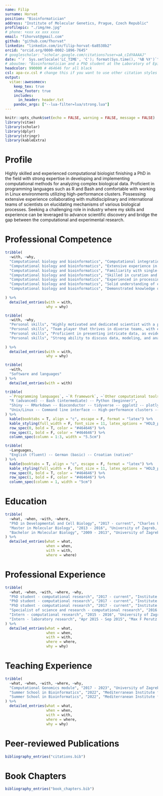 ```yaml
---
name: Filip
surname: Horvat
position: "Bioinformatician"
address: "Institute of Molecular Genetics, Prague, Czech Republic"
profilepic: "./img/me.jpg"
# phone: +xxx xx xxx xxxx
email: "fihorvat@gmail.com"
github: "github.com/fhorvat"
linkedin: "linkedin.com/in/filip-horvat-6a8538b2"
orcid: "orcid.org/0000-0002-1896-7645"
# googlescholar: "scholar.google.com/citations?user=aA_cIdYAAAAJ"
date: "`r  Sys.setlocale('LC_TIME', 'C'); format(Sys.time(), '%B %Y')`"
# aboutme: "Bioinformatician and a PhD student at the Laboratory of Epigenetic Regulations"
headcolor: 990000 # 464646 for all black
csl: apa-cv.csl # change this if you want to use other citation styles
output: 
  vitae::awesomecv:
    keep_tex: true
    show_footer: true
    includes:
      in_header: header.txt
    pandoc_args: ["--lua-filter=lua/strong.lua"] 
---
```


```r
knitr::opts_chunk$set(echo = FALSE, warning = FALSE, message = FALSE)
library(vitae)
library(scholar)
library(dplyr)
library(stringr)
library(kableExtra)
```

# Profile

Highly skilled and experienced computational biologist finishing a PhD in the field with strong expertise in developing and implementing computational methods for analyzing complex biological data. Proficient in programming languages such as R and Bash and comfortable with working in Linux environments utilizing high-performance clusters. Possessing extensive experience collaborating with multidisciplinary and international teams of scientists on elucidating mechanisms of various biological processes. Seeking a challenging role in industry where my skills and experience can be leveraged to advance scientific discovery and bridge the gap between the computational and experimental research. 

# Professional Competence
```r
tribble(
  ~with, ~why,
  "Computational biology and bioinformatics", "Computational integration of high-throughput datasets, from experimental design to data analysis",
  "Computational biology and bioinformatics", "Extensive experience in analysing RNA-seq, small RNA-seq, ChIP-seq, ATAC-seq and WGBS-seq data",
  "Computational biology and bioinformatics", "Familiarity with single-cell genomics and transcriptomics datasets",
  "Computational biology and bioinformatics", "Skilled in curation and managment of both in-house produced as well as publicly availible datasets",
  "Computational biology and bioinformatics", "Experienced in processing datasets produced with 3rd and 4th generation sequencing methods (PacBio, Nanopore)",
  "Computational biology and bioinformatics", "Solid understanding of essential machine-learing algorithms",
  "Computational biology and bioinformatics", "Demonstrated knowledge of various bioinformatic algorithms and procedures, such as sequence alignment, differential expression and gene ontology analysis, genome and transcriptome assembly methods, phylogenetic analysis and variant calling"
  
) %>% 
  detailed_entries(with = with,
                   why = why)
```


```r
tribble(
  ~with, ~why,
  "Personal skills", "Highly motivated and dedicated scientist with a passion for learning and implementing new technologies", 
  "Personal skills", "Team player that thrives in diverse teams, with excellent interpersonal and communication skills",
  "Personal skills", "Proficient in presenting intricate data, as evidenced by peer-reviewed publications",
  "Personal skills", "Strong ability to discuss data, modeling, and analytics with non-computational team members"
  
) %>% 
  detailed_entries(with = with,
                   why = why)
```


```r
tribble(
  ~with,
  "Software and languages"
) %>% 
  detailed_entries(with = with)

tribble(
  ~`Programming languages`, ~`R framework`, ~`Other computational tools`, 
  "R (advanced) -- Bash (intermediate) -- Python (beginner)",
  "Shiny -- RMarkdown -- Bioconductor -- tidyverse -- ggplot2 -- plotly",
  "Unix/Linux -- Command line interface -- High-performance clusters -- Nextflow -- Git -- Docker -- Conda", 
) %>% 
  kable(booktabs = T, align = "c", escape = F, format = "latex") %>% 
  kable_styling(full_width = F, font_size = 11, latex_options = "HOLD_position") %>% 
  row_spec(0, bold = T, color = "#464646") %>%  
  row_spec(1, bold = F, color = "#464646") %>%  
  column_spec(column = 1:3, width = "5.5cm")

tribble(
  ~Languages, 
  "English (fluent) -- German (basic) -- Croatian (native)"
) %>% 
  kable(booktabs = T, align = "c", escape = F, format = "latex") %>% 
  kable_styling(full_width = F, font_size = 11, latex_options = "HOLD_position") %>% 
  row_spec(0, bold = T, color = "#464646") %>%  
  row_spec(1, bold = F, color = "#464646") %>%  
  column_spec(column = 1, width = "5cm")
```

\pagebreak

# Education

```r
tribble(
  ~what, ~when, ~with, ~where, 
  "PhD in Developmental and Cell Biology", "2017 - current", "Charles University, Faculty of Science","Prague",
  "Master in Molecular Biology", "2013 - 2016", "University of Zagreb, Faculty of Science", "Zagreb",
  "Bachelor in Molecular Biology", "2009 - 2013", "University of Zagreb, Faculty of Science", "Zagreb"
) %>% 
  detailed_entries(what = what,
                   when = when,
                   with = with,
                   where = where)
```

# Professional Experience

```r
tribble(
  ~what, ~when, ~with, ~where, ~why,
  "PhD student - computational research", "2017 - current", "Institute of Molecular Genetics, Laboratory of Epigenetic Regulations", "Prague", "Computational analysis and integration of high-throughput datasets",
  "PhD student - computational research", "2017 - current", "Institute of Molecular Genetics, Laboratory of Epigenetic Regulations", "Prague", "Developing pipelines for automatic processing of next generation sequencing datasets generated in the lab",
  "PhD student - computational research", "2017 - current", "Institute of Molecular Genetics, Laboratory of Epigenetic Regulations", "Prague", "Bioinformatic contribution to 10 high-level publications",
  "Specialist of science and research - computational research", "2016 - 2017", "Institute of Molecular Genetics, Laboratory of Epigenetic Regulations", "Prague", "Statistical and differential expression analysis of RNA-seq datasets",
  "Intern - computational research", "2015 - 2016", "University of Zagreb, Faculty of Science, Bioinformatics Group", "Zagreb", "Management, interpretation, visualization, and statistical analysis of high-throughput sequencing data",
  "Intern - laboratory research", "Apr 2015 - Sep 2015", "Max F Perutz Laboratories, DNA Damage Response and Transcription Regulation", "Vienna", "Hands-on experience with various techniques such as PCR, gel electrophoresis, cell culture and DNA extraction"
) %>% 
  detailed_entries(what = what,
                   when = when,
                   with = with,
                   where = where, 
                   why = why)
```


# Teaching Experience

```r
tribble(
  ~what, ~when, ~with, ~where, ~why,
  "Computational Genomics module", "2017 - 2023", "University of Zagreb, Faculty of Science, Bioinformatics Group", "Zagreb", "Annual participation as a lecturer in 'Algorithms and programming' course for 2nd year master students - teaching R programming, designing and grading practical homework assignments, designing hackathon sessions and providing consultations to approx. 10 students per year",
  "Summer School in Bioinformatics", "2022", "Mediterranean Institute for Life Sciences", "Split", "Presenting a practical, hands-on lecture on basics of RNA-seq data analysis for 30 participants",
  "Summer School in Bioinformatics", "2022", "Mediterranean Institute for Life Sciences", "Split", "Designing and teaching a 3 day interactive workshop - tutoring 6 participants how to find and download RNA-seq data from published papers, do the quality check, trim adapters and map reads to the genome using Galaxy framework, with subsequent exploratory and differential expression analysis done in R",
) %>% 
  detailed_entries(what = what,
                   when = when,
                   with = with,
                   where = where, 
                   why = why)
```


# Peer-reviewed Publications

\footnotesize

```r
bibliography_entries("citations.bib")
```

<!-- For the full list of publications please see: https://scholar.google.com/citations?user=aA_cIdYAAAAJ&hl=en -->

# Book Chapters

```r
bibliography_entries("book_chapters.bib")
```

